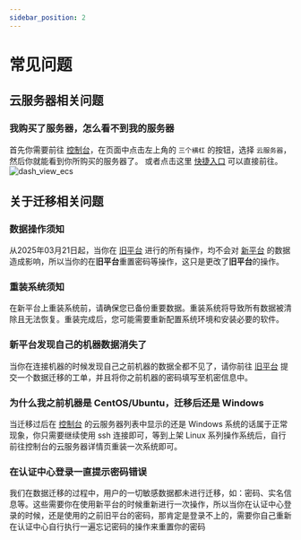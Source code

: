 ```yaml
---
sidebar_position: 2
---
```


# 常见问题

## 云服务器相关问题

### 我购买了服务器，怎么看不到我的服务器
首先你需要前往 [控制台](https://dash.opticalvm.com)，在页面中点击左上角的 `三个横杠` 的按钮，选择 `云服务器`，然后你就能看到你所购买的服务器了。
或者点击这里 [快捷入口](https://dash.opticalvm.com/ecs) 可以直接前往。
<img src={dash_view_ecs} alt="dash_view_ecs" />

## 关于迁移相关问题

### 数据操作须知
从2025年03月21日起，当你在 [旧平台](https://www3.opticalvm.com) 进行的所有操作，均不会对 [新平台](https://www.opticalvm.com) 的数据造成影响，所以当你的在**旧平台**重置密码等操作，这只是更改了**旧平台**的操作。

### 重装系统须知
在新平台上重装系统前，请确保您已备份重要数据。重装系统将导致所有数据被清除且无法恢复。重装完成后，您可能需要重新配置系统环境和安装必要的软件。

### 新平台发现自己的机器数据消失了
当你在连接机器的时候发现自己之前机器的数据全都不见了，请你前往 [旧平台](https://www3.opticalvm.com) 提交一个数据迁移的工单，并且将你之前机器的密码填写至机密信息中。

### 为什么我之前机器是 CentOS/Ubuntu，迁移后还是 Windows
当迁移过后在 [控制台](https://dash.opticalvm.com) 的云服务器列表中显示的还是 Windows 系统的话属于正常现象，你只需要继续使用 ssh 连接即可，等到上架 Linux 系列操作系统后，自行前往控制台的云服务器详情页重装一次系统即可。

### 在认证中心登录一直提示密码错误
我们在数据迁移的过程中，用户的一切敏感数据都未进行迁移，如：密码、实名信息等。这些需要你在使用新平台的时候重新进行一次操作，所以当你在认证中心登录的时候，还是使用的之前旧平台的密码，那肯定是登录不上的，需要你自己重新在认证中心自行执行一遍忘记密码的操作来重置你的密码